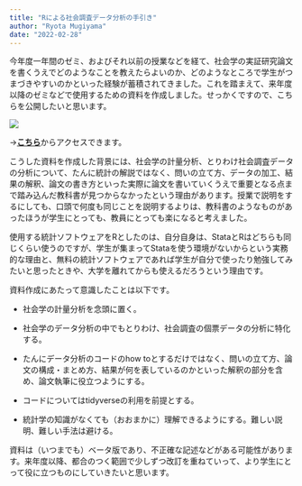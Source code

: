 ```yaml
---
title: "Rによる社会調査データ分析の手引き"
author: "Ryota Mugiyama"
date: "2022-02-28"
---
```


今年度一年間のゼミ、およびそれ以前の授業などを経て、社会学の実証研究論文を書くうえでどのようなことを教えたらよいのか、どのようなところで学生がつまづきやすいのかといった経験が蓄積されてきました。これを踏まえて、来年度以降のゼミなどで使用するための資料を作成しました。せっかくですので、こちらを公開したいと思います。

![](images/tebiki.png)

→[**こちら**](https://mugiyama.github.io/seminar_sociology_r/ "こちら")からアクセスできます。

こうした資料を作成した背景には、社会学の計量分析、とりわけ社会調査データの分析について、たんに統計の解説ではなく、問いの立て方、データの加工、結果の解釈、論文の書き方といった実際に論文を書いていくうえで重要となる点まで踏み込んだ教科書が見つからなかったという理由があります。授業で説明をするにしても、口頭で何度も同じことを説明するよりは、教科書のようなものがあったほうが学生にとっても、教員にとっても楽になると考えました。

使用する統計ソフトウェアをRとしたのは、自分自身は、StataとRはどちらも同じくらい使うのですが、学生が集まってStataを使う環境がないからという実務的な理由と、無料の統計ソフトウェアであれば学生が自分で使ったり勉強してみたいと思ったときや、大学を離れてからも使えるだろうという理由です。

資料作成にあたって意識したことは以下です。

-   社会学の計量分析を念頭に置く。

-   社会学のデータ分析の中でもとりわけ、社会調査の個票データの分析に特化する。

-   たんにデータ分析のコードのhow toとするだけではなく、問いの立て方、論文の構成・まとめ方、結果が何を表しているのかといった解釈の部分を含め、論文執筆に役立つようにする。

-   コードについてはtidyverseの利用を前提とする。

-   統計学の知識がなくても（おおまかに）理解できるようにする。難しい説明、難しい手法は避ける。

資料は（いつまでも）ベータ版であり、不正確な記述などがある可能性があります。来年度以降、都合のつく範囲で少しずつ改訂を重ねていって、より学生にとって役に立つものにしていきたいと思います。
